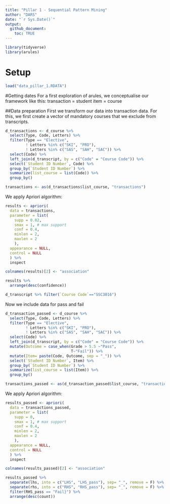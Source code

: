 ```yaml
---
title: "Pillar 1 - Sequential Pattern Mining"
author: "DARS"
date: "`r Sys.Date()`"
output: 
  github_document:
    toc: TRUE
---
```


```r
library(tidyverse)
library(arules)
```

# Setup
```r
load("data_pillar_1.RDATA")
```

#Getting dates
For a first exploration of arules, we conceptualise our framework like this:
transaction = student
item = course

##Data preparation
First we transform our data into transaction data. For this, we first create a vector of mandatory courses that we exclude from transcripts. 

```r
d_transactions <- d_course %>%
  select(Type, Code, Letters) %>%
  filter(Type == "Elective",
         ! Letters %in% c("SKI", "PRO"),
         ! Letters %in% c("SAS", "SAH", "SAC")) %>%
  select(Code) %>%
  left_join(d_transcript, by = c("Code" = "Course Code")) %>%
  select(`Student ID Number`, Code) %>%
  group_by(`Student ID Number`) %>%
  summarize(list_course = list(Code)) %>%
  group_by()

transactions <- as(d_transactions$list_course, "transactions")
```

We apply Apriori algorithm:
```r
results <- apriori(
  data = transactions, 
  parameter = list(
    supp = 0.02,
    smax = 1, # max support
    conf = 0.4,
    minlen = 2,
    maxlen = 2
    ),
  appearance = NULL,
  control = NULL
  ) %>%
  inspect

colnames(results)[2] <- "association"

results %>%
  arrange(desc(confidence))
```

```r
d_transcript %>% filter(`Course Code`=="SSC3016")
```

Now we include data for pass and fail

```r
d_transaction_passed <- d_course %>%
  select(Type, Code, Letters) %>%
  filter(Type == "Elective",
         ! Letters %in% c("SKI", "PRO"),
         ! Letters %in% c("SAS", "SAH", "SAC")) %>%
  select(Code) %>%
  left_join(d_transcript, by = c("Code" = "Course Code")) %>%
  mutate(Outcome = case_when(Grade > 5.5 ~"Pass",
                             T~"Fail")) %>%
  mutate(Item= paste(Code, Outcome, sep = "_")) %>%
  select(`Student ID Number`, Item) %>%
  group_by(`Student ID Number`) %>%
  summarize(list_course = list(Item)) %>%
  group_by()

transactions_passed <- as(d_transaction_passed$list_course, "transactions")

```
We apply Apriori algorithm:
```r
results_passed <- apriori(
  data = transactions_passed, 
  parameter = list(
    supp = 0,
    smax = 1, # max support
    conf = 0.4,
    minlen = 2,
    maxlen = 2
    ),
  appearance = NULL,
  control = NULL
  ) %>%
  inspect

colnames(results_passed)[2] <- "association"

results_passed %>%
  separate(lhs, into = c("LHS", "LHS_pass"), sep= "_", remove = F) %>%
  separate(rhs, into = c("RHS", "RHS_pass"), sep= "_", remove = F) %>%
  filter(RHS_pass == "Fail}") %>%
  arrange(desc(count))
```










